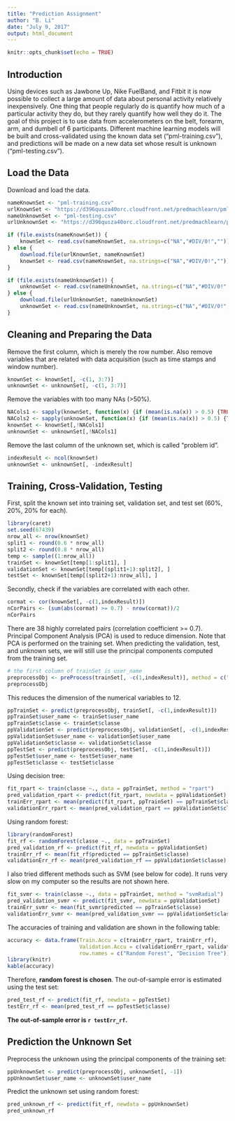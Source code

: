 ```yaml
---
title: "Prediction Assignment"
author: "B. Li"
date: "July 9, 2017"
output: html_document
---
```


```r
knitr::opts_chunk$set(echo = TRUE)
```

## Introduction

Using devices such as Jawbone Up, Nike FuelBand, and Fitbit it is now possible to collect a large amount of data about personal activity relatively inexpensively. One thing that people regularly do is quantify how much of a particular activity they do, but they rarely quantify how well they do it. The goal of this project is to use data from accelerometers on the belt, forearm, arm, and dumbell of 6 participants. Different machine learning models will be built and cross-validated using the known data set ("pml-training.csv"), and predictions will be made on a new data set whose result is unknown ("pml-testing.csv"). 

## Load the Data

Download and load the data.

```r
nameKnownSet <- "pml-training.csv"
urlKnownSet <- "https://d396qusza40orc.cloudfront.net/predmachlearn/pml-training.csv"
nameUnknownSet <- "pml-testing.csv"
urlUnknownSet <- "https://d396qusza40orc.cloudfront.net/predmachlearn/pml-testing.csv"

if (file.exists(nameKnownSet)) {
    knownSet <- read.csv(nameKnownSet, na.strings=c("NA","#DIV/0!",""))
} else { 
    download.file(urlKnownSet, nameKnownSet)
    knownSet <- read.csv(nameKnownSet, na.strings=c("NA","#DIV/0!",""))
}

if (file.exists(nameUnknownSet)) {
    unknownSet <- read.csv(nameUnknownSet, na.strings=c("NA","#DIV/0!",""))
} else { 
    download.file(urlUnknownSet, nameUnknownSet)
    unknownSet <- read.csv(nameUnknownSet, na.strings=c("NA","#DIV/0!",""))
}  
```


## Cleaning and Preparing the Data

Remove the first column, which is merely the row number. Also remove variables that are related with data acquisition (such as time stamps and window number).

```r
knownSet <- knownSet[, -c(1, 3:7)]
unknownSet <- unknownSet[, -c(1, 3:7)]
```

Remove the variables with too many NAs (>50%). 

```r
NACols1 <- sapply(knownSet, function(x) {if (mean(is.na(x)) > 0.5) {TRUE} else {FALSE}})
NACols2 <- sapply(unknownSet, function(x) {if (mean(is.na(x)) > 0.5) {TRUE} else {FALSE}})
knownSet <- knownSet[,!NACols1]
unknownSet <- unknownSet[,!NACols1]
```

Remove the last column of the unknown set, which is called "problem id".

```r
indexResult <- ncol(knownSet)
unknownSet <- unknownSet[, -indexResult]
```

## Training, Cross-Validation, Testing

First, split the known set into training set, validation set, and test set (60%, 20%, 20% for each). 

```r
library(caret)
set.seed(67439)
nrow_all <- nrow(knownSet)
split1 <- round(0.6 * nrow_all)
split2 <- round(0.8 * nrow_all)
temp <- sample((1:nrow_all))
trainSet <- knownSet[temp[1:split1], ]
validationSet <- knownSet[temp[(split1+1):split2], ]
testSet <- knownSet[temp[(split2+1):nrow_all], ]
```

Secondly, check if the variables are correlated with each other.

```r
cormat <- cor(knownSet[, -c(1,indexResult)])
nCorPairs <- (sum(abs(cormat) >= 0.7) - nrow(cormat))/2
nCorPairs
```

There are 38 highly correlated pairs (correlation coefficient >= 0.7). Principal Component Analysis (PCA) is used to reduce dimension. Note that PCA is performed on the training set. When predicting the validation, test, and unknown sets, we will still use the principal components computed from the training set. 

```r
# the first column of trainSet is user_name
preprocessObj <- preProcess(trainSet[, -c(1,indexResult)], method = c("center", "scale", "pca"), thresh = 0.8)
preprocessObj
```

This reduces the dimension of the numerical variables to 12. 

```r
ppTrainSet <- predict(preprocessObj, trainSet[, -c(1,indexResult)])
ppTrainSet$user_name <- trainSet$user_name
ppTrainSet$classe <- trainSet$classe
ppValidationSet <- predict(preprocessObj, validationSet[, -c(1,indexResult)])
ppValidationSet$user_name <- validationSet$user_name
ppValidationSet$classe <- validationSet$classe
ppTestSet <- predict(preprocessObj, testSet[, -c(1,indexResult)])
ppTestSet$user_name <- testSet$user_name
ppTestSet$classe <- testSet$classe
```

Using decision tree:

```r
fit_rpart <- train(classe ~., data = ppTrainSet, method = "rpart")
pred_validation_rpart <- predict(fit_rpart, newdata = ppValidationSet)
trainErr_rpart <- mean(predict(fit_rpart, ppTrainSet) == ppTrainSet$classe)
validationErr_rpart <- mean(pred_validation_rpart == ppValidationSet$classe)
```

Using random forest:

```r
library(randomForest)
fit_rf <- randomForest(classe ~., data = ppTrainSet)
pred_validation_rf <- predict(fit_rf, newdata = ppValidationSet)
trainErr_rf <- mean(fit_rf$predicted == ppTrainSet$classe)
validationErr_rf <- mean(pred_validation_rf == ppValidationSet$classe)
```

I also tried different methods such as SVM (see below for code). It runs very slow on my computer so the results are not shown here.

```r
fit_svmr <- train(classe ~., data = ppTrainSet, method = "svmRadial")
pred_validation_svmr <- predict(fit_svmr, newdata = ppValidationSet)
trainErr_svmr <- mean(fit_svmr$predicted == ppTrainSet$classe)
validationErr_svmr <- mean(pred_validation_svmr == ppValidationSet$classe)
```

The accuracies of training and validation are shown in the following table:

```r
accuracy <- data.frame(Train.Accu = c(trainErr_rpart, trainErr_rf), 
                       Validation.Accu = c(validationErr_rpart, validationErr_rf),
                       row.names = c("Random Forest", "Decision Tree"))
library(knitr)
kable(accuracy)
```

Therefore, **random forest is chosen**. The out-of-sample error is estimated using the test set:

```r
pred_test_rf <- predict(fit_rf, newdata = ppTestSet)
testErr_rf <- mean(pred_test_rf == ppTestSet$classe)
```

**The out-of-sample error is `r testErr_rf`.**

## Prediction the Unknown Set

Preprocess the unknown using the principal components of the training set:

```r
ppUnknownSet <- predict(preprocessObj, unknownSet[, -1])
ppUnknownSet$user_name <- unknownSet$user_name
```

Predict the unknown set using random forest:

```r
pred_unknown_rf <- predict(fit_rf, newdata = ppUnknownSet)
pred_unknown_rf
```


